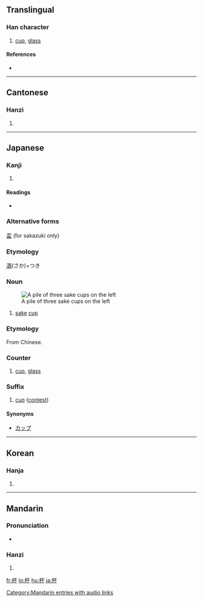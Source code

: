{{see|盃}}
==Translingual==

===Han character===
{{Han char|rn=75|rad=木|as=04|sn=8|four=4199<sub>0</sub>|canj=木一火 (DMF)|ids=⿰[[木]][[不]]}}

# [[cup]], [[glass]]

====References====
* {{Han ref|kx=0513.090|dkj=14497|dj=0899.060|hdz=21166.020|uh=676F|ud=26479|bh=AA4D|bd=43597}}

----

==Cantonese==

===Hanzi===
{{yue-hanzi|jyut=|y=bui1}}

# {{defn|Cantonese}}

----

==Japanese==

===Kanji===
{{ja-kanji|grade=c|rs=木04}}

# {{defn|Japanese}}

====Readings====
* {{ja-readings|on=[[はい]] (hai)|kun=[[さかずき]] (sakazuki)}}
===Alternative forms===
[[盃]] (for sakazuki only)
===Etymology===
[[酒]](さか)+つき
===Noun===
{{ja-noun|k|hira=さかずき|rom=sakazuki}}
{{wikipedia|lang=ja|盃}}
[[Image:Otoso.jpg|thumb|A pile of three sake cups on the left]] 
# [[sake]] [[cup]]
===Etymology===
From Chinese.
===Counter===
{{ja-pos|k|counter|hira=はい|rom=hai}}
#{{ja-def|杯}} [[cup]], [[glass]]
===Suffix===
{{ja-pos|k|suffix|hira=はい|rom=hai}}
# [[cup]] ([[contest]])
====Synonyms====
*[[カップ]]
----

==Korean==

===Hanja===
{{ko-hanja|hangeul=[[배]]|eumhun=|rv=bae|mr=pae|y=pay}}

# {{defn|Korean}}

----

==Mandarin==

===Pronunciation===
*{{audio|zh-bēi.ogg|audio}}

===Hanzi===
{{cmn-hanzi|pin=[[bēi]] ([[bei1]]), [[chūn]] ([[chun1]])|wg=pei<sup>1</sup>, ch'un<sup>1</sup>}}

# {{defn|Mandarin}}

[[Category:Mandarin entries with audio links]]

[[fr:杯]]
[[lo:杯]]
[[hu:杯]]
[[ja:杯]]